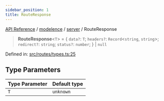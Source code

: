```yaml
---
sidebar_position: 1
title: RouteResponse
---
```


[API Reference](/api-reference/modelence/server/type-aliases/../../../index) / [modelence](/api-reference/modelence/server/type-aliases/../../index) / [server](/api-reference/modelence/server/type-aliases/../index) / RouteResponse

> **RouteResponse**\<`T`\> = \{ `data?`: `T`; `headers?`: `Record`\<`string`, `string`\>; `redirect?`: `string`; `status?`: `number`; \} \| `null`

Defined in: [src/routes/types.ts:25](https://github.com/modelence/modelence/blob/3f1fd635e8381fab6218a1a4e54da43042986b70/packages/modelence/src/routes/types.ts#L25)

## Type Parameters

| Type Parameter | Default type |
| ------ | ------ |
| `T` | `unknown` |
